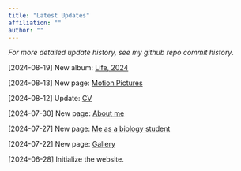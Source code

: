 ```yaml
---
title: "Latest Updates"
affiliation: ""
author: ""
---
```


::: {.disclaimer}
:::: {.disclaimer-container}
*For more detailed update history, see my github repo commit history*.
::::
:::

[2024-08-19] New album: [Life, 2024](/gallery/gallery.qmd)

[2024-08-13] New page: [Motion Pictures](/gallery/motion-pictures.qmd)

[2024-08-12] Update: [CV](/biology-research/CV_Zhehao_Hu.pdf)

[2024-07-30] New page: [About me](/personal/aboutme.qmd)

[2024-07-27] New page: [Me as a biology student](/biology-research/asbiologist.qmd) 

[2024-07-22] New page: [Gallery](/gallery/gallery.qmd)

[2024-06-28] Initialize the website.